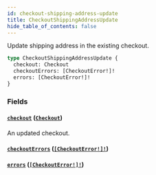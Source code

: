 ```yaml
---
id: checkout-shipping-address-update
title: CheckoutShippingAddressUpdate
hide_table_of_contents: false
---
```


Update shipping address in the existing checkout.

```graphql
type CheckoutShippingAddressUpdate {
  checkout: Checkout
  checkoutErrors: [CheckoutError!]!
  errors: [CheckoutError!]!
}
```

### Fields

#### [`checkout`](#) ([`Checkout`](../../../developer/api-reference/objects/checkout))

An updated checkout.

#### [`checkoutErrors`](#) ([`[CheckoutError!]!`](../../../developer/api-reference/objects/checkout-error))

#### [`errors`](#) ([`[CheckoutError!]!`](../../../developer/api-reference/objects/checkout-error))
